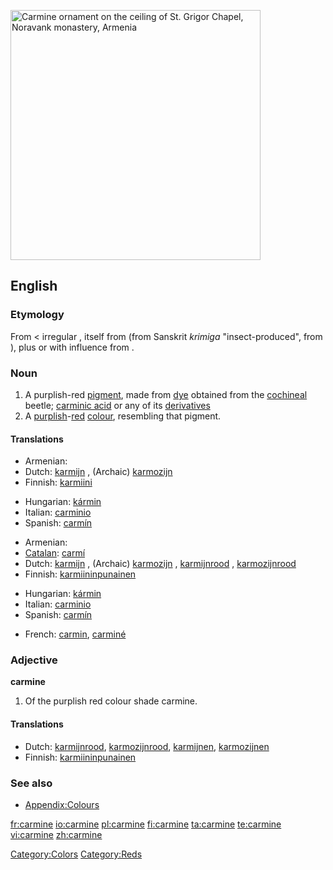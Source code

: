 [[File:Vordan Karmir (Cochineal Red) ornament on the ceiling of S. Grigor Chapel, Noravank monastery.jpg|thumb|400px|Carmine ornament on the ceiling of St. Grigor Chapel, Noravank monastery, Armenia]]
{{also|Carmine}}
==English==

===Etymology===
From {{etyl|fr}} {{term|carmin|lang=fr}} < irregular {{ML.}} {{term|carminium|lang=la}}, itself from {{etyl|ar}} {{term|قرمز||crimson, [[kermes]]|lang=ar|sc=Arab|tr=qirmiz}} (from Sanskrit ''krimiga'' {{rfscript|Deva}} "insect-produced", from {{term|कृमि||worm, insect|sc=Deva|tr=kṛ́mi|lang=ru}}), plus or with influence from {{etyl|la}} {{term|minium|lang=la}}.

===Noun===
{{en-noun}}

# A purplish-red [[pigment]], made from [[dye]] obtained from the [[cochineal]] beetle; [[carminic acid]] or any of its [[derivative]]s
# A [[purplish]]-[[red]] [[colour]], resembling that pigment.
#: {{color panel|7F3A3F}}

====Translations====
{{trans-top|purplish-red pigment}}
* Armenian: {{t|hy|որդան կարմիր|tr=ordan karmir|sc=Armn}}
* Dutch: [[karmijn]] {{n}}, (Archaic) [[karmozijn]] {{n}}
* Finnish: [[karmiini]]
{{trans-mid}}
* Hungarian: [[kármin]]
* Italian: [[carminio]]
* Spanish: [[carmín]]
{{trans-bottom}}

{{trans-top|purplish-red colour}}
* Armenian: {{t|hy|որդան կարմիր|tr=ordan karmir|sc=Armn}}
* [[Catalan]]: [[carmí]]
* Dutch: [[karmijn]] {{n}}, (Archaic) [[karmozijn]] {{n}}, [[karmijnrood]] {{n}}, [[karmozijnrood]] {{n}}
* Finnish: [[karmiininpunainen]]
{{trans-mid}}
* Hungarian: [[kármin]]
* Italian: [[carminio]]
* Spanish: [[carmín]]
{{trans-bottom}}

{{checktrans}}
<!--Remove this section once all of the translations below have been moved into the tables above.-->
* French: [[carmin]], [[carminé]]

===Adjective===
'''carmine'''

# {{colour}} Of the purplish red colour shade carmine.

====Translations====
* Dutch: [[karmijnrood]], [[karmozijnrood]], [[karmijnen]], [[karmozijnen]]
* Finnish: [[karmiininpunainen]]

===See also===
* [[Appendix:Colours]]

[[Category:Colors]]
[[Category:Reds]]

[[fr:carmine]]
[[io:carmine]]
[[pl:carmine]]
[[fi:carmine]]
[[ta:carmine]]
[[te:carmine]]
[[vi:carmine]]
[[zh:carmine]]